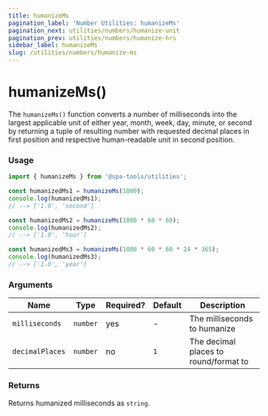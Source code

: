 ```yaml
---
title: humanizeMs
pagination_label: 'Number Utilities: humanizeMs'
pagination_next: utilities/numbers/humanize-unit
pagination_prev: utilities/numbers/humanize-hrs
sidebar_label: humanizeMs
slug: /utilities/numbers/humanize-ms
---
```



<PackageCaption packageName='@spa-tools/utilities' />

# humanizeMs()

The `humanizeMs()` function converts a number of milliseconds into the largest applicable
unit of either year, month, week, day, minute, or second by returning a tuple of resulting
number with requested decimal places in first position and respective human-readable unit
in second position.

### Usage

```ts
import { humanizeMs } from '@spa-tools/utilities';

const humanizedMs1 = humanizeMs(1000);
console.log(humanizedMs1);
// --> ['1.0', 'second']

const humanizedMs2 = humanizeMs(1000 * 60 * 60);
console.log(humanizedMs2);
// --> ['1.0', 'hour']

const humanizedMs3 = humanizeMs(1000 * 60 * 60 * 24 * 365);
console.log(humanizedMs3);
// --> ['1.0', 'year']
```

### Arguments

| Name            | Type     | Required? | Default | Description                           |
| --------------- | -------- | --------- | ------- | ------------------------------------- |
| `milliseconds`  | `number` | yes       | -       | The milliseconds to humanize          |
| `decimalPlaces` | `number` | no        | `1`     | The decimal places to round/format to |

### Returns

Returns humanized milliseconds as `string`.
